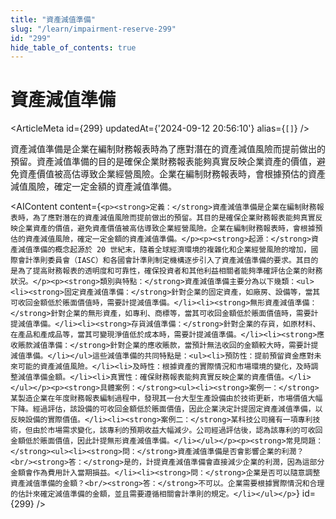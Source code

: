 ```yaml
---
title: "資產減值準備"
slug: "/learn/impairment-reserve-299"
id: "299"
hide_table_of_contents: true
---
```



# 資產減值準備

<ArticleMeta id={299} updatedAt={'2024-09-12 20:56:10'} alias={`[]`} />
<div className='border-solid border-b border-t-0 my-4 border-[var(--ifm-color-gray-300)]' />

資產減值準備是企業在編制財務報表時為了應對潛在的資產減值風險而提前做出的預留。資產減值準備的目的是確保企業財務報表能夠真實反映企業資產的價值，避免資產價值被高估導致企業經營風險。企業在編制財務報表時，會根據預估的資產減值風險，確定一定金額的資產減值準備。

<AIContent content={`<p><strong>定義：</strong>資產減值準備是企業在編制財務報表時，為了應對潛在的資產減值風險而提前做出的預留。其目的是確保企業財務報表能夠真實反映企業資產的價值，避免資產價值被高估導致企業經營風險。企業在編制財務報表時，會根據預估的資產減值風險，確定一定金額的資產減值準備。</p><p><strong>起源：</strong>資產減值準備的概念起源於 20 世紀末，隨着全球經濟環境的複雜化和企業經營風險的增加，國際會計準則委員會（IASC）和各國會計準則制定機構逐步引入了資產減值準備的要求。其目的是為了提高財務報表的透明度和可靠性，確保投資者和其他利益相關者能夠準確評估企業的財務狀況。</p><p><strong>類別與特點：</strong>資產減值準備主要分為以下幾類：<ul><li><strong>固定資產減值準備：</strong>針對企業的固定資產，如廠房、設備等，當其可收回金額低於賬面價值時，需要計提減值準備。</li><li><strong>無形資產減值準備：</strong>針對企業的無形資產，如專利、商標等，當其可收回金額低於賬面價值時，需要計提減值準備。</li><li><strong>存貨減值準備：</strong>針對企業的存貨，如原材料、在產品和產成品等，當其可變現淨值低於成本時，需要計提減值準備。</li><li><strong>應收賬款減值準備：</strong>針對企業的應收賬款，當預計無法收回的金額較大時，需要計提減值準備。</li></ul>這些減值準備的共同特點是：<ul><li>預防性：提前預留資金應對未來可能的資產減值風險。</li><li>及時性：根據資產的實際情況和市場環境的變化，及時調整減值準備金額。</li><li>真實性：確保財務報表能夠真實反映企業的資產價值。</li></ul></p><p><strong>具體案例：</strong><ul><li><strong>案例一：</strong>某製造企業在年度財務報表編制過程中，發現其一台大型生產設備由於技術更新，市場價值大幅下降。經過評估，該設備的可收回金額低於賬面價值，因此企業決定計提固定資產減值準備，以反映設備的實際價值。</li><li><strong>案例二：</strong>某科技公司擁有一項專利技術，但由於市場需求變化，該專利的預期收益大幅減少。公司經過評估後，認為該專利的可收回金額低於賬面價值，因此計提無形資產減值準備。</li></ul></p><p><strong>常見問題：</strong><ul><li><strong>問：</strong>資產減值準備是否會影響企業的利潤？<br/><strong>答：</strong>是的，計提資產減值準備會直接減少企業的利潤，因為這部分金額會作為費用計入當期損益。</li><li><strong>問：</strong>企業是否可以隨意調整資產減值準備的金額？<br/><strong>答：</strong>不可以。企業需要根據實際情況和合理的估計來確定減值準備的金額，並且需要遵循相關會計準則的規定。</li></ul></p>`} id={299} />
